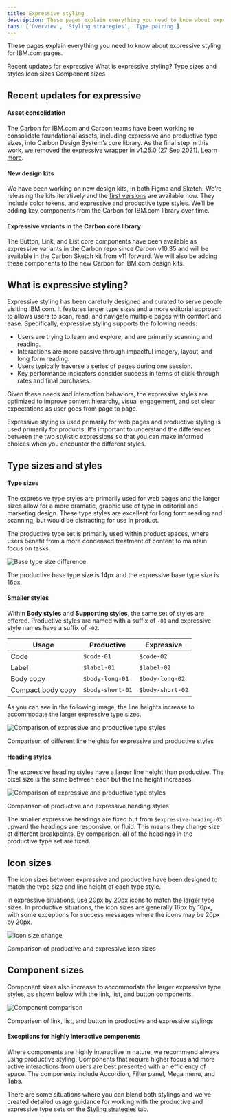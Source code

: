 ```yaml
---
title: Expressive styling
description: These pages explain everything you need to know about expressive styling for IBM.com pages. 
tabs: ['Overview', 'Styling strategies', 'Type pairing']
---
```


<PageDescription>

These pages explain everything you need to know about expressive styling for IBM.com pages. 

</PageDescription>

<AnchorLinks>

<AnchorLink>Recent updates for expressive</AnchorLink>
<AnchorLink>What is expressive styling?</AnchorLink>
<AnchorLink>Type sizes and styles</AnchorLink>
<AnchorLink>Icon sizes</AnchorLink>
<AnchorLink>Component sizes</AnchorLink>

</AnchorLinks>

## Recent updates for expressive

#### Asset consolidation

The Carbon for IBM.com and Carbon teams have been working to consolidate foundational assets, including expressive and productive type sizes, into Carbon Design System’s core library. As the final step in this work, we removed the expressive wrapper in v1.25.0 (27 Sep 2021). [Learn more](../../whats-happening/expressive-update).

#### New design kits

We have been working on new design kits, in both Figma and Sketch. We’re releasing the kits iteratively and the [first versions](http:../../whats-happening/expressive-update#what-does-this-mean-for-designers) are available now. They include color tokens, and expressive and productive type styles. We’ll be adding key components from the Carbon for IBM.com library over time. 

#### Expressive variants in the Carbon core library

The Button, Link, and List core components have been available as expressive variants in the Carbon repo since Carbon v10.35 and will be available in the Carbon Sketch kit from v11 forward. We will also be adding these components to the new Carbon for IBM.com design kits.


## What is expressive styling?

Expressive styling has been carefully designed and curated to serve people visiting IBM.com. It features larger type sizes and a more editorial approach to allows users to scan, read, and navigate multiple pages with comfort and ease. Specifically, expressive styling supports the following needs:

- Users are trying to learn and explore, and are primarily scanning and reading. 
- Interactions are more passive through impactful imagery, layout, and long form reading.
- Users typically traverse a series of pages during one session. 
- Key performance indicators consider success in terms of click-through rates and final purchases. 

Given these needs and interaction behaviors, the expressive styles are optimized to improve content hierarchy, visual engagement, and set clear expectations as user goes from page to page.

Expressive styling is used primarily for web pages and productive styling is used primarily for products. It's important to understand the differences between the two stylistic expressions so that you can make informed choices when you encounter the different styles.


## Type sizes and styles

#### Type sizes

The expressive type styles are primarily used for web pages and the larger sizes allow for a more dramatic, graphic use of type in editorial and marketing design. These type styles are excellent for long form reading and scanning, but would be distracting for use in product. 

The productive type set is primarily used within product spaces, where users benefit from a more condensed treatment of content to maintain focus on tasks. 

<Row>
<Column colMd={8} colLg={8}>

![Base type size difference](../../../images/guidelines/expressive-theme/compare-body2.png)

<Caption>The productive base type size is 14px and the expressive base type size is 16px.</Caption>

</Column>
</Row>

<br/>

#### Smaller styles 

Within **Body styles** and **Supporting styles**, the same set of styles are offered. Productive styles are named with a suffix of `-01` and expressive style names have a suffix of `-02`. 

| Usage                | Productive              | Expressive                   |
| -------------------- | ----------------------- | ---------------------------- |
| Code                 | `$code-01`              | `$code-02`                   |
| Label                | `$label-01`             | `$label-02`                  |
| Body copy            | `$body-long-01`         | `$body-long-02`              |
| Compact body copy    | `$body-short-01`        | `$body-short-02`             |

As you can see in the following image, the line heights increase to accommodate the larger expressive type sizes. 

<Row>
<Column colMd={8} colLg={8}>

![Comparison of expressive and productive type styles](../../../images/guidelines/expressive-theme/compare-typestyles.png)

<Caption>Comparison of different line heights for expressive and productive styles</Caption>

</Column>
</Row>

<br/>

#### Heading styles 

The expressive heading styles have a larger line height than productive. The pixel size is the same between each but the line height increases.

<Row>
<Column colMd={8} colLg={8}>

![Comparison of expressive and productive type styles](../../../images/guidelines/expressive-theme/compare-headings.png)

<Caption>Comparison of productive and expressive heading styles</Caption>

</Column>
</Row>

The smaller expressive headings are fixed but from `$expressive-heading-03` upward the headings are responsive, or fluid. This means they change size at different breakpoints. By comparison, all of the headings in the productive type set are fixed.

## Icon sizes

The icon sizes between expressive and productive have been designed to match the type size and line height of each type style. 

In expressive situations, use 20px by 20px icons to match the larger type sizes. In productive situations, the icon sizes are generally 16px by 16px, with some exceptions for success messages where the icons may be 20px by 20px.

<Row>
<Column colMd={8} colLg={8}>

![Icon size change](../../../images/guidelines/expressive-theme/compare-icon.png)

<Caption>Comparison of productive and expressive icon sizes</Caption>

</Column>
</Row>

## Component sizes

Component sizes also increase to accommodate the larger expressive type styles, as shown below with the link, list, and button components.

<Row>
<Column colMd={8} colLg={8}>

![Component comparison](../../../images/guidelines/expressive-theme/compare-components.png)

<Caption>Comparison of link, list, and button in productive and expressive stylings</Caption>

</Column>
</Row>

<br/>

#### Exceptions for highly interactive components

Where components are highly interactive in nature, we recommend always using productive styling. Components that require higher focus and more active interactions from users are best presented with an efficiency of space. The components include Accordion, Filter panel, Mega menu, and Tabs. 

There are some situations where you can blend both stylings and we've created detailed usage guidance for working with the productive and expressive type sets on the [Styling strategies](../expressive-styling/styling-strategies) tab. 